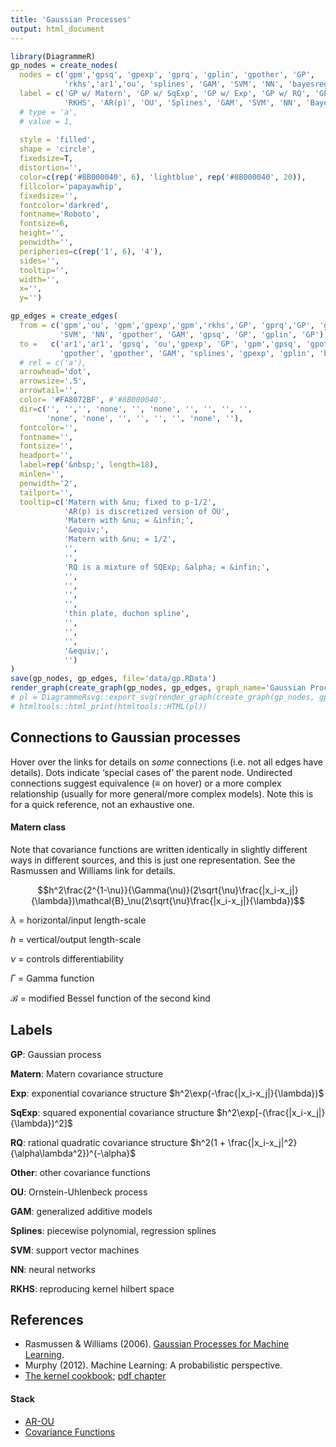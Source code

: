```yaml
---
title: 'Gaussian Processes'
output: html_document
---
```



```r
library(DiagrammeR)
gp_nodes = create_nodes(    
  nodes = c('gpm','gpsq', 'gpexp', 'gprq', 'gplin', 'gpother', 'GP', 
            'rkhs','ar1','ou', 'splines', 'GAM', 'SVM', 'NN', 'bayesreg'),
  label = c('GP w/ Matern', 'GP w/ SqExp', 'GP w/ Exp', 'GP w/ RQ', 'GP w/ linear', 'GP w/ Other', 'GP', 
            'RKHS', 'AR(p)', 'OU', 'Splines', 'GAM', 'SVM', 'NN', 'Bayesian\nRegression'),
  # type = 'a',
  # value = 1,
  
  style = 'filled',
  shape = 'circle',
  fixedsize=T,
  distortion='',
  color=c(rep('#8B000040', 6), 'lightblue', rep('#8B000040', 20)),
  fillcolor='papayawhip',
  fixedsize='',
  fontcolor='darkred',
  fontname='Roboto',
  fontsize=6,
  height='',
  penwidth='',
  peripheries=c(rep('1', 6), '4'),
  sides='',
  tooltip='',
  width='',
  x='',
  y='')

gp_edges = create_edges(
  from = c('gpm','ou', 'gpm','gpexp','gpm','rkhs','GP', 'gprq','GP', 'gpother', 
           'SVM', 'NN', 'gpother', 'GAM', 'gpsq', 'GP', 'gplin', 'GP'),
  to =   c('ar1','ar1', 'gpsq', 'ou','gpexp', 'GP', 'gpm','gpsq', 'gpother', 'splines', 
           'gpother', 'gpother', 'GAM', 'splines', 'gpexp', 'gplin', 'bayesreg', 'gprq'),
  # rel = c('a'),
  arrowhead='dot',
  arrowsize='.5',
  arrowtail='',
  color= '#FA8072BF', #'#8B000040',
  dir=c('', '','', 'none', '', 'none', '', '', '', '', 
        'none', 'none', '', '', '', '', 'none', ''),
  fontcolor='',
  fontname='',
  fontsize='',
  headport='',
  label=rep('&nbsp;', length=18),
  minlen='',
  penwidth='2',
  tailport='',
  tooltip=c('Matern with &nu; fixed to p-1/2', 
            'AR(p) is discretized version of OU', 
            'Matern with &nu; = &infin;',
            '&equiv;',
            'Matern with &nu; = 1/2',
            '',
            '',
            'RQ is a mixture of SQExp; &alpha; = &infin;',
            '',
            '',
            '',
            '',
            'thin plate, duchon spline',
            '',
            '',
            '',
            '&equiv;',
            '')
)
save(gp_nodes, gp_edges, file='data/gp.RData')
render_graph(create_graph(gp_nodes, gp_edges, graph_name='Gaussian Processes'), height = 1000, width = 750)
# pl = DiagrammeRsvg::export_svg(render_graph(create_graph(gp_nodes, gp_edges, graph_name='Gaussian Processes'), height = 1000, width = 750))
# htmltools::html_print(htmltools::HTML(pl))
```

## Connections to Gaussian processes

Hover over the links for details on *some* connections (i.e. not all edges have details).  Dots indicate 'special cases of' the parent node. Undirected connections suggest equivalence (&equiv; on hover) or a more complex relationship (usually for more general/more complex models).  Note this is for a quick reference, not an exhaustive one.


#### Matern class

Note that covariance functions are written identically in slightly different ways in different sources, and this is just one representation.  See the Rasmussen and Williams link for details.

$$h^2\frac{2^{1-\nu}}{\Gamma(\nu)}(2\sqrt{\nu}\frac{|x_i-x_j|}{\lambda})\mathcal{B}_\nu(2\sqrt{\nu}\frac{|x_i-x_j|}{\lambda})$$


$\lambda$ = horizontal/input length-scale

$h$ = vertical/output length-scale

$\nu$ = controls differentiability

$\Gamma$ = Gamma function

$\mathcal{B}$ = modified Bessel function of the second kind

## Labels


**GP**: Gaussian process

**Matern**: Matern covariance structure

**Exp**:  exponential covariance structure $h^2\exp(-\frac{|x_i-x_j|}{\lambda})$

**SqExp**: squared exponential covariance structure $h^2\exp[-(\frac{|x_i-x_j|}{\lambda})^2]$

**RQ**: rational quadratic covariance structure $h^2(1 + \frac{|x_i-x_j|^2}{\alpha\lambda^2})^{-\alpha}$

**Other**: other covariance functions

**OU**: Ornstein-Uhlenbeck process

**GAM**: generalized additive models

**Splines**: piecewise polynomial, regression splines

**SVM**: support vector machines

**NN**: neural networks

**RKHS**: reproducing kernel hilbert space


## References

- Rasmussen & Williams (2006). [Gaussian Processes for Machine Learning](http://www.gaussianprocess.org/gpml).
- Murphy (2012). Machine Learning: A probabilistic perspective.
- [The kernel cookbook](http://www.cs.toronto.edu/~duvenaud/cookbook/); [pdf chapter](https://raw.githubusercontent.com/duvenaud/phd-thesis/master/kernels.pdf)

#### Stack 

- [AR-OU](http://math.stackexchange.com/questions/345773/how-the-ornstein-uhlenbeck-process-can-be-considered-as-the-continuous-time-anal)
- [Covariance Functions](https://en.wikipedia.org/wiki/Gaussian_process#Usual_covariance_functions)